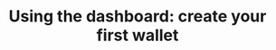 ---
title: "Using the dashboard: create your first wallet"
description: "Learn how to use the Dfns dashboard to create your first wallet."
icon: "4"
---